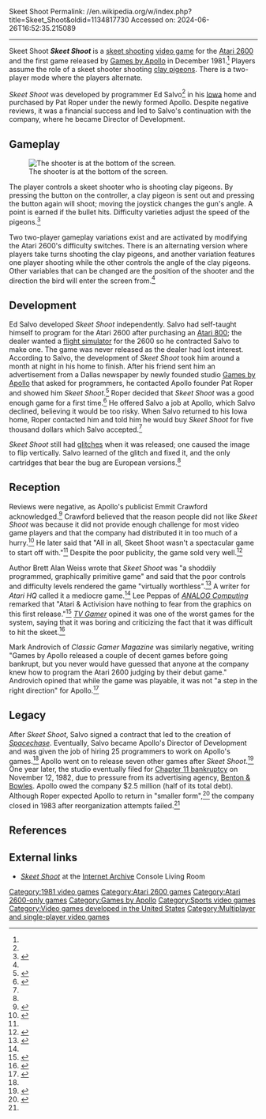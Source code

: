 Skeet Shoot
Permalink: //en.wikipedia.org/w/index.php?title=Skeet_Shoot&oldid=1134817730
Accessed on: 2024-06-26T16:52:35.215089



------
Skeet Shoot
{{Short description|1981 Atari video game}}
{{good article}}
{{Infobox video game
|title = Skeet Shoot
|image = File:Skeet Shoot Coverart.png
|developer = [[Games by Apollo]]
|publisher = [[Games by Apollo]]
|designer = Ed Salvo<ref name="giantlist">{{cite web|title=The Giant List of Classic Game Programmers|url=http://dadgum.com/giantlist/|last1=Hague|first1=James}}</ref>
|released = December 1981<ref name=gutmon/>
|genre = [[Sports video game|Sports]]
|modes = [[Single-player]], [[two-player video game|two-player]] alternating
|platforms = [[Atari 2600]]
}}
'''''Skeet Shoot''''' is a [[skeet shooting]] [[video game]] for the [[Atari 2600]] and the first game released by [[Games by Apollo]] in December 1981.<ref name=gutmon/> Players assume the role of a skeet shooter shooting [[clay pigeon shooting|clay pigeons]]. There is a two-player mode where the players alternate.

''Skeet Shoot'' was developed by programmer Ed Salvo<ref name="giantlist"/> in his [[Iowa]] home and purchased by Pat Roper under the newly formed Apollo. Despite negative reviews, it was a financial success and led to Salvo's continuation with the company, where he became Director of Development.

==Gameplay==
[[File: Skeet Shoot gameplay.png|thumb|left|The shooter is at the bottom of the screen.]]

The player controls a skeet shooter who is shooting clay pigeons. By pressing the button on the controller, a clay pigeon is sent out and pressing the button again will shoot; moving the joystick changes the gun's angle. A point is earned if the bullet hits. Difficulty varieties adjust the speed of the pigeons.<ref name=Allgame>{{cite web|title=Skeet Shoot|url=http://www.allgame.com/game.php?id=8351|website=[[AllGame]]|publisher=[[All Media Network]]|date=February 18, 2003|access-date=July 1, 2014|archive-url=https://web.archive.org/web/20141114184850/http://www.allgame.com/game.php?id=8351|archive-date=November 14, 2014}}</ref>

Two two-player gameplay variations exist and are activated by modifying the Atari 2600's difficulty switches. There is an alternating version where players take turns shooting the clay pigeons, and another variation features one player shooting while the other controls the angle of the clay pigeons. Other variables that can be changed are the position of the shooter and the direction the bird will enter the screen from.<ref name=Allgame/>

==Development==
Ed Salvo developed ''Skeet Shoot'' independently. Salvo had self-taught himself to program for the Atari 2600 after purchasing an [[Atari 800]]; the dealer wanted a [[flight simulator]] for the 2600 so he contracted Salvo to make one. The game was never released as the dealer had lost interest. According to Salvo, the development of ''Skeet Shoot'' took him around a month at night in his home to finish. After his friend sent him an advertisement from a Dallas newspaper by newly founded studio [[Games by Apollo]] that asked for programmers, he contacted Apollo founder Pat Roper and showed him ''Skeet Shoot''.<ref name=salv>{{cite web|last1=Stilphen|first1=Scott|title=DP Interviews... Ed Salvo|url=http://www.digitpress.com/library/interviews/interview_ed_salvo.html|website=Digital Press|access-date=June 7, 2014|date=December 5, 2010}}</ref>  Roper decided that ''Skeet Shoot'' was a good enough game for a first time.<ref name=gutmon>{{cite web|last1=Gutmon|first1=Don|title=Trouble in a video game company|url=https://archive.org/stream/Electronic_Fun_with_Computer_Games_Vol_01_No_03_1983-01_Fun_Games_Publishing_US/Electronic_Fun_with_Computer__Games_Vol_01_No_03_1983-01_Fun__Games_Publishing_US#page/n61/mode/1up|website=[[Electronic Fun with Computers & Games]]|publisher=Fun & Games Publishing|access-date=July 1, 2014|date=January 1983|volume=1|number=3|page=62}}</ref> He offered Salvo a job at Apollo, which Salvo declined, believing it would be too risky. When Salvo returned to his Iowa home, Roper contacted him and told him he would buy ''Skeet Shoot'' for five thousand dollars which Salvo accepted.<ref name=salv/>

''Skeet Shoot'' still had [[glitch]]es when it was released; one caused the image to flip vertically. Salvo learned of the glitch and fixed it, and the only cartridges that bear the bug are European versions.<ref name=salv/>

==Reception==
Reviews were negative, as Apollo's publicist Emmit Crawford acknowledged.<ref name=Crawford>{{cite web|title=Apollo, like its namesake, shoots for the video-gaming stars!|url=https://archive.org/stream/Videogaming_Illustrated_1982-08_Ion_International_US#page/n5/mode/2up|website=[[Videogaming Illustrated]]|publisher=Ion International|access-date=June 30, 2014|date=August 1982|pages=7–8|issn=0739-4373}}</ref> Crawford believed that the reason people did not like ''Skeet Shoot'' was because it did not provide enough challenge for most video game players and that the company had distributed it in too much of a hurry.<ref>{{cite web|title=Apollo Shoots for the Moon|url=https://archive.org/stream/Video_Games_Volume_1_Number_02_1982-10_Pumpkin_Press_US#page/n15/mode/2up|website=Video Games|publisher=Pumpkin Press|access-date=July 1, 2014|date=October 1982|volume=1|number=2|pages=16, 18}}</ref> He later said that "All in all, Skeet Shoot wasn't a spectacular game to start off with."<ref name=Crawford/> Despite the poor publicity, the game sold very well.<ref name=AGH>{{cite web|title=AGH&nbsp;– Third Party Profile: Apollo|url=http://www.atarihq.com/2678/3party/apollo.html|website=Atari Gaming Headquarters|access-date=June 30, 2014|date=January 23, 2005}}</ref>

Author Brett Alan Weiss wrote that ''Skeet Shoot'' was "a shoddily programmed, graphically primitive game" and said that the poor controls and difficulty levels rendered the game "virtually worthless".<ref>{{cite book|last=Weiss|first=Brett|title=Classic Home Video Games, 1972–1984: A Complete Reference Guide|url=https://books.google.com/books?id=BzxTtml8Jq4C&pg=PA104|date=March 7, 2012|publisher=McFarland & Company|isbn=978-0-7864-8755-4|page=104}}</ref> A writer for ''Atari HQ'' called it a mediocre game.<ref name=AGH/> Lee Peppas of ''[[ANALOG Computing]]'' remarked that "Atari & Activision have nothing to fear from the graphics on this first release."<ref>{{cite web|last1=Peppas|first1=Lee|title=VCS Update|url=https://archive.org/stream/analog-computing-magazine-05/Analog_Computing_05_1982-01_Graphics#page/n39/mode/2up|website=[[ANALOG Computing]]|access-date=July 1, 2014|date=January 1982|number=5|page=37}}</ref> ''[[TV Gamer]]'' opined it was one of the worst games for the system, saying that it was boring and criticizing the fact that it was difficult to hit the skeet.<ref>{{cite web|title=Skeet Shoot|url=https://archive.org/stream/TV_Gamer_1983-06_Boytonbrook_GB#page/n29/mode/2up|website=[[TV Gamer]]|publisher=Boytonbrook|access-date=July 1, 2014|date=June 1983|page=31}}</ref>

Mark Androvich of ''Classic Gamer Magazine'' was similarly negative, writing "Games by Apollo released a couple of decent games before going bankrupt, but you never would have guessed that anyone at the company knew how to program the Atari 2600 judging by their debut game." Androvich opined that while the game was playable, it was not "a step in the right direction" for Apollo.<ref>{{cite web|last1=Androvich|first1=Mark|title=Five Atari 2600 Games Worse Than E.T.|url=https://archive.org/stream/Classic_Gamer_Magazine_Volume_3_Issue_1_2010_Classic_Gamer_US#page/n19/mode/2up|website=[[Classic Gamer]]|access-date=July 7, 2014|year=2010|volume=3|issue=1|page=21}}</ref>

==Legacy==
After ''Skeet Shoot'', Salvo signed a contract that led to the creation of ''[[Spacechase]]''. Eventually, Salvo became Apollo's Director of Development and was given the job of hiring 25 programmers to work on Apollo's games.<ref name=salv/> Apollo went on to release seven other games after ''Skeet Shoot''.<ref>{{cite web|title=Games By Apollo|url=http://www.allgame.com/company.php?id=102&tab=developed|website=[[AllGame]]|publisher=[[All Media Network]]|access-date=July 1, 2014|archive-url=https://web.archive.org/web/20141116160607/http://www.allgame.com/company.php?id=102&tab=developed|archive-date=November 16, 2014 }}</ref> One year later, the studio eventually filed for [[Chapter 11 bankruptcy]] on November 12, 1982, due to pressure from its advertising agency, [[Benton & Bowles]]. Apollo owed the company $2.5 million (half of its total debt). Although Roper expected Apollo to return in "smaller form",<ref>{{cite magazine|title=Vid Game Firm Apollo Files Chapter XI|url=https://books.google.com/books?id=WiQEAAAAMBAJ&pg=PT62|access-date=June 30, 2014|magazine=[[Billboard (magazine)|Billboard]]|publisher=[[Prometheus Global Media]]|date=December 4, 1982|volume=94|number=48|issn=0006-2510}}</ref> the company closed in 1983 after reorganization attempts failed.<ref name="AGH"/>

==References==
{{Reflist|30em}}

==External links==
{{Portal|Video games}}
* ''[https://archive.org/details/atari_2600_skeet_shoot_1981_apollo_-_games_by_apollo_ed_salvo_ap-1001 Skeet Shoot]'' at the [[Internet Archive]] Console Living Room

[[Category:1981 video games]]
[[Category:Atari 2600 games]]
[[Category:Atari 2600-only games]]
[[Category:Games by Apollo]]
[[Category:Sports video games]]
[[Category:Video games developed in the United States]]
[[Category:Multiplayer and single-player video games]]